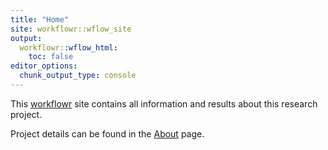 ```yaml
---
title: "Home"
site: workflowr::wflow_site
output:
  workflowr::wflow_html:
    toc: false
editor_options:
  chunk_output_type: console
---
```


This [workflowr]() site contains all information and results about this research project.

Project details can be found in the [About](about.html) page.
